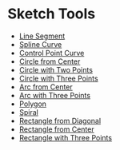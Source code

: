 # Sketch Tools

- [Line Segment](sketch-tool/line)
- [Spline Curve](sketch-tool/spline-curve)
- [Control Point Curve](sketch-tool/control-point-curve)
- [Circle from Center](sketch-tool/center-circle)
- [Circle with Two Points](sketch-tool/two-point-circle)
- [Circle with Three Points](sketch-tool/three-point-circle)
- [Arc from Center](sketch-tool/center-point-arc)
- [Arc with Three Points](sketch-tool/three-point-arc)
- [Polygon](sketch-tool/regular-polygon)
- [Spiral](sketch-tool/spiral)
- [Rectangle from Diagonal](sketch-tool/corner-rectangle)
- [Rectangle from Center](sketch-tool/center-rectangle)
- [Rectangle with Three Points](sketch-tool/three-point-rectangle)

